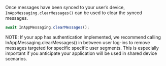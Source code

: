 Once messages have been synced to your user’s device, `InAppMessaging.clearMessages()` can be used to clear the synced messages.

```js
await InAppMessaging.clearMessages();
```

<Callout informational>
  NOTE: If your app has authentication implemented, we recommend calling
  InAppMessaging.clearMessages() in between user log-ins to remove messages
  targeted for specific specific user segments. This is especially important if
  you anticipate your application will be used in shared device scenarios.
</Callout>

